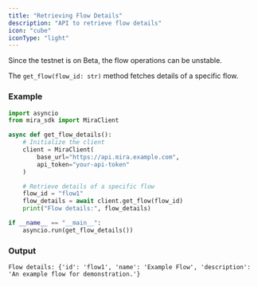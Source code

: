 ```yaml
---
title: "Retrieving Flow Details"
description: "API to retrieve flow details"
icon: "cube"
iconType: "light"
---
```


<Note>Since the testnet is on Beta, the flow operations can be unstable.</Note>

The `get_flow(flow_id: str)` method fetches details of a specific flow.

### Example

```python
import asyncio
from mira_sdk import MiraClient

async def get_flow_details():
    # Initialize the client
    client = MiraClient(
        base_url="https://api.mira.example.com",
        api_token="your-api-token"
    )

    # Retrieve details of a specific flow
    flow_id = "flow1"
    flow_details = await client.get_flow(flow_id)
    print("Flow details:", flow_details)

if __name__ == "__main__":
    asyncio.run(get_flow_details())
```

### Output

```plaintext
Flow details: {'id': 'flow1', 'name': 'Example Flow', 'description': 'An example flow for demonstration.'}
```
